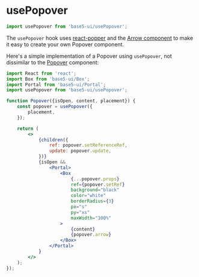 

<Meta title="Hooks/usePopover" component={usePopover} />

# usePopover

```jsx
import usePopover from 'base5-ui/usePopover';
```

The `usePopover` hook uses [react-popper](https://github.com/FezVrasta/react-popper) and the [Arrow component](https://5app.github.io/base5-ui/src-arrow-readme) to make it easy to create your own Popover component.

Here's a simple implementation of a Popover using `usePopover`, not dissimilar to the [Popover](/src-popover-readme) component:

```jsx
import React from 'react';
import Box from 'base5-ui/Box';
import Portal from 'base5-ui/Portal';
import usePopover from 'base5-ui/usePopover';

function Popover({isOpen, content, placement}) {
	const popover = usePopover({
		placement,
	});

	return (
		<>
			{children({
				ref: popover.setReferenceRef,
				update: popover.update,
			})}
			{isOpen &&
				<Portal>
					<Box
						{...popover.props}
						ref={popover.setRef}
						background="black"
						color="white"
						borderRadius={3}
						px="s"
						py="xs"
						maxWidth="100%"
					>
						{content}
						{popover.arrow}
					</Box>
				</Portal>
			}
		</>
	);
});
```

